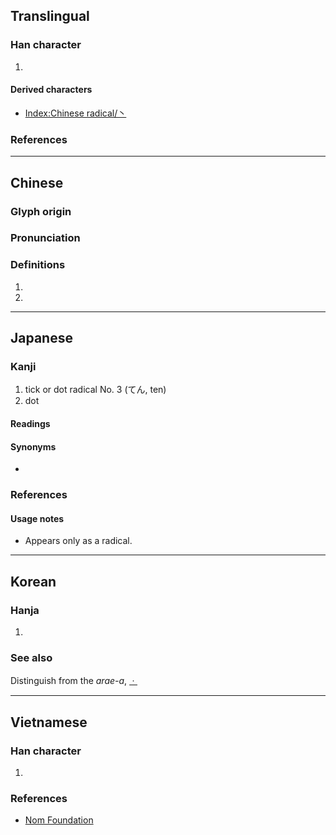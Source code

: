 {{also|`|\|、|uni=auto}}
{{character info}}
{{character info|⼂}}
==Translingual==
{{stroke order|type=animate}}

===Han character===
{{Han char|rn=3|rad=丶|as=00|sn=1|four=30000|canj=I,XI}}

# {{mul-kangxi radical-def}}

====Derived characters====
* [[Index:Chinese radical/丶]]

===References===
{{Han ref|kx=0080.120|dkj=00091|dj=0162.140|hdz=10042.080|uh=4E36}}

----

==Chinese==
{{zh-forms}}

===Glyph origin===
{{Han etym}}

===Pronunciation===
{{zh-pron
|m=zhǔ
|c=jyu2
|h=pfs=chú
|mn=chú
|w=
|mc=y
|oc=y
|ma=|ma2=
|cat=
}}

===Definitions===
{{zh-hanzi}}

# {{n-g|An ancient punctuation mark.}}
# {{zh-alt-form|主|tr=-}}

----

==Japanese==

===Kanji===
{{ja-kanji|grade=r|rs=丶00}}

# tick or dot radical No. 3 (てん, ten)
# dot

====Readings====
{{ja-readings
|on=ちゅう<ちう
|kun=てん
}}

====Synonyms====
* {{l|ja|点}}

===References===
{{ja-kref
|jis=5026
|ku=4806
|shift=98a4
|euc=D0A6
|freq=''radical''
|nelson=''not listed''
|newnelson=32
|halpern=3344
|kld=''not listed''
|heisig=''not listed''
|tuttle=0a1.3
}}

====Usage notes====
* Appears only as a radical.

----

==Korean==

===Hanja===
{{ko-hanja|주}}

# {{rfdef|ko|sort=丶00}}

===See also===
Distinguish from the ''arae-a'', [[ㆍ]]

----

==Vietnamese==

===Han character===
{{vi-readings|reading=[[chủ]]|rs=丶00}}

# {{rfdef|vi|sort=丶00}}

===References===
* [http://nomfoundation.org/common/nom_details.php?codepoint=4e36 Nom Foundation]